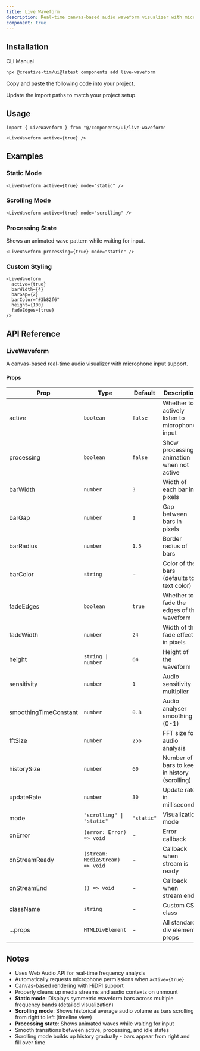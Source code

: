 ```yaml
---
title: Live Waveform
description: Real-time canvas-based audio waveform visualizer with microphone input and customizable rendering modes.
component: true
---
```


<ComponentPreview
  name="live-waveform-demo"
  title="Live Waveform"
  description="Real-time microphone input visualization with audio reactivity."
/>

## Installation

<CodeTabs>

<TabsList>
  <TabsTrigger value="cli">CLI</TabsTrigger>
  <TabsTrigger value="manual">Manual</TabsTrigger>
</TabsList>

<TabsContent value="cli">

```bash
npx @creative-tim/ui@latest components add live-waveform
```

</TabsContent>

<TabsContent value="manual">

<Steps>

<Step>Copy and paste the following code into your project.</Step>

<ComponentSource name="live-waveform" title="components/ui/live-waveform.tsx" />

<Step>Update the import paths to match your project setup.</Step>

</Steps>

</TabsContent>

</CodeTabs>

## Usage

```tsx showLineNumbers
import { LiveWaveform } from "@/components/ui/live-waveform"
```

```tsx showLineNumbers
<LiveWaveform active={true} />
```

## Examples

### Static Mode

```tsx showLineNumbers
<LiveWaveform active={true} mode="static" />
```

### Scrolling Mode

```tsx showLineNumbers
<LiveWaveform active={true} mode="scrolling" />
```

### Processing State

Shows an animated wave pattern while waiting for input.

```tsx showLineNumbers
<LiveWaveform processing={true} mode="static" />
```

### Custom Styling

```tsx showLineNumbers
<LiveWaveform
  active={true}
  barWidth={4}
  barGap={2}
  barColor="#3b82f6"
  height={100}
  fadeEdges={true}
/>
```

## API Reference

### LiveWaveform

A canvas-based real-time audio visualizer with microphone input support.

#### Props

| Prop                  | Type                            | Default    | Description                                    |
| --------------------- | ------------------------------- | ---------- | ---------------------------------------------- |
| active                | `boolean`                       | `false`    | Whether to actively listen to microphone input |
| processing            | `boolean`                       | `false`    | Show processing animation when not active      |
| barWidth              | `number`                        | `3`        | Width of each bar in pixels                    |
| barGap                | `number`                        | `1`        | Gap between bars in pixels                     |
| barRadius             | `number`                        | `1.5`      | Border radius of bars                          |
| barColor              | `string`                        | -          | Color of the bars (defaults to text color)     |
| fadeEdges             | `boolean`                       | `true`     | Whether to fade the edges of the waveform      |
| fadeWidth             | `number`                        | `24`       | Width of the fade effect in pixels             |
| height                | `string \| number`              | `64`       | Height of the waveform                         |
| sensitivity           | `number`                        | `1`        | Audio sensitivity multiplier                   |
| smoothingTimeConstant | `number`                        | `0.8`      | Audio analyser smoothing (0-1)                 |
| fftSize               | `number`                        | `256`      | FFT size for audio analysis                    |
| historySize           | `number`                        | `60`       | Number of bars to keep in history (scrolling)  |
| updateRate            | `number`                        | `30`       | Update rate in milliseconds                    |
| mode                  | `"scrolling" \| "static"`       | `"static"` | Visualization mode                             |
| onError               | `(error: Error) => void`        | -          | Error callback                                 |
| onStreamReady         | `(stream: MediaStream) => void` | -          | Callback when stream is ready                  |
| onStreamEnd           | `() => void`                    | -          | Callback when stream ends                      |
| className             | `string`                        | -          | Custom CSS class                               |
| ...props              | `HTMLDivElement`                | -          | All standard div element props                 |

## Notes

- Uses Web Audio API for real-time frequency analysis
- Automatically requests microphone permissions when `active={true}`
- Canvas-based rendering with HiDPI support
- Properly cleans up media streams and audio contexts on unmount
- **Static mode**: Displays symmetric waveform bars across multiple frequency bands (detailed visualization)
- **Scrolling mode**: Shows historical average audio volume as bars scrolling from right to left (timeline view)
- **Processing state**: Shows animated waves while waiting for input
- Smooth transitions between active, processing, and idle states
- Scrolling mode builds up history gradually - bars appear from right and fill over time
